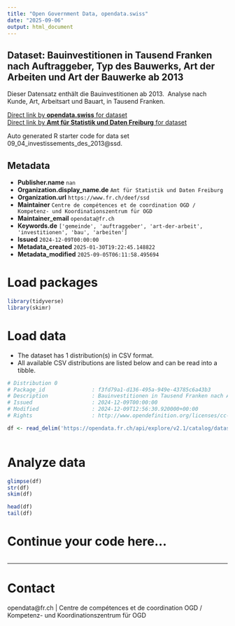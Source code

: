 ```yaml
---
title: "Open Government Data, opendata.swiss"
date: "2025-09-06"
output: html_document
---
```


## Dataset: Bauinvestitionen in Tausend Franken nach Auftraggeber, Typ des Bauwerks, Art der Arbeiten und Art der Bauwerke ab 2013

Dieser Datensatz enthält die Bauinvestitionen ab 2013.  Analyse nach Kunde, Art, Arbeitsart und Bauart, in Tausend Franken.

[Direct link by **opendata.swiss** for dataset](https://opendata.swiss/de/dataset/bauinvestitionen-in-tausend-franken-nach-auftraggeber-typ-des-bauwerks-art-der-arbeiten-un-2013)<br>
[Direct link by **Amt für Statistik und Daten Freiburg** for dataset](https://opendata.fr.ch/explore/dataset/09_04_investissements_des_2013/)

Auto generated R starter code for data set 09_04_investissements_des_2013@ssd.

## Metadata

- **Publisher.name** `nan`
- **Organization.display_name.de** `Amt für Statistik und Daten Freiburg`
- **Organization.url** `https://www.fr.ch/deef/ssd`
- **Maintainer** `Centre de compétences et de coordination OGD / Kompetenz- und Koordinationszentrum für OGD`
- **Maintainer_email** `opendata@fr.ch`
- **Keywords.de** `['gemeinde', 'auftraggeber', 'art-der-arbeit', 'investitionen', 'bau', 'arbeiten']`
- **Issued** `2024-12-09T00:00:00`
- **Metadata_created** `2025-01-30T19:22:45.148822`
- **Metadata_modified** `2025-09-05T06:11:58.495694`


# Load packages

```r

library(tidyverse)
library(skimr)

```

# Load data

-   The dataset has 1 distribution(s) in CSV format.
-   All available CSV distributions are listed below and can be read into a tibble.

```r

# Distribution 0
# Package_id               : f3fd79a1-d136-495a-949e-43785c6a43b3
# Description              : Bauinvestitionen in Tausend Franken nach Auftraggeber, Typ des Bauwerks, Art der Arbeiten und Art der Bauwerke ab 2013 (csv)
# Issued                   : 2024-12-09T00:00:00
# Modified                 : 2024-12-09T12:56:30.920000+00:00
# Rights                   : http://www.opendefinition.org/licenses/cc-by-sa

df <- read_delim('https://opendata.fr.ch/api/explore/v2.1/catalog/datasets/09_04_investissements_des_2013/exports/csv?use_labels=true')



```

# Analyze data

```r

glimpse(df)
str(df)
skim(df)

head(df)
tail(df)

```

# Continue your code here...

```r

```

------------------------------------------------------------------------

# Contact

opendata@fr.ch | Centre de compétences et de coordination OGD / Kompetenz- und Koordinationszentrum für OGD
